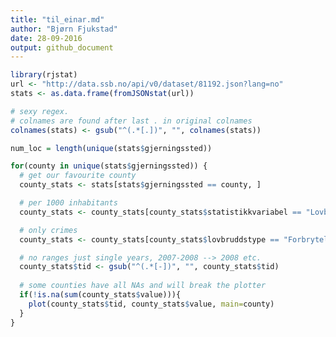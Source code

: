 ```yaml
---
title: "til_einar.md"
author: "Bjørn Fjukstad"
date: 28-09-2016
output: github_document
---
```

  
```r
library(rjstat)
url <- "http://data.ssb.no/api/v0/dataset/81192.json?lang=no"
stats <- as.data.frame(fromJSONstat(url))

# sexy regex.
# colnames are found after last . in original colnames
colnames(stats) <- gsub("^(.*[.])", "", colnames(stats))

num_loc = length(unique(stats$gjerningssted))

for(county in unique(stats$gjerningssted)) {
  # get our favourite county
  county_stats <- stats[stats$gjerningssted == county, ]

  # per 1000 inhabitants
  county_stats <- county_stats[county_stats$statistikkvariabel == "Lovbrudd anmeldt per 1 000 innbyggere (årlig gjennomsnitt)",]

  # only crimes
  county_stats <- county_stats[county_stats$lovbruddstype == "Forbrytelser", ]

  # no ranges just single years, 2007-2008 --> 2008 etc.
  county_stats$tid <- gsub("^(.*[-])", "", county_stats$tid)
  
  # some counties have all NAs and will break the plotter 
  if(!is.na(sum(county_stats$value))){
    plot(county_stats$tid, county_stats$value, main=county)
  }
}
```
